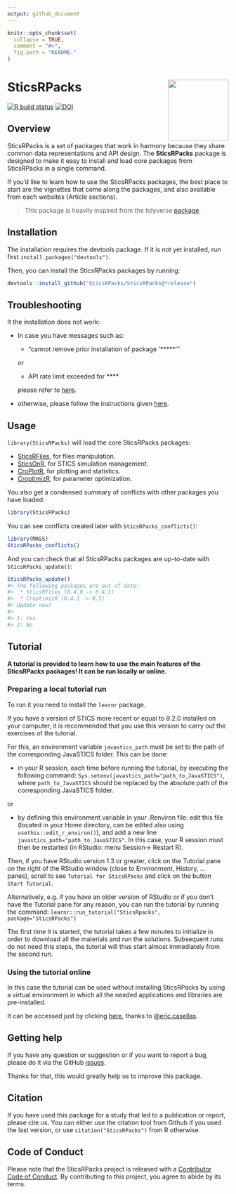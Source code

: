 ```yaml
---
output: github_document
---
```

<!-- README.md is generated from README.Rmd. Please edit that file -->

```r
knitr::opts_chunk$set(
  collapse = TRUE,
  comment = "#>",
  fig.path = "README-"
)
```

# SticsRPacks <a href='https://sticsrpacks.github.io/SticsRPacks/'><img src='man/figures/logo.png' align="right" height="138.5" /></a>

<!-- badges: start -->
[![R build status](https://github.com/SticsRPacks/SticsRPacks/workflows/R-CMD-check/badge.svg)](https://github.com/SticsRPacks/SticsRPacks/actions)
[![DOI](https://zenodo.org/badge/223148621.svg)](https://zenodo.org/badge/latestdoi/223148621)
<!-- badges: end -->

## Overview

SticsRPacks is a set of packages that work in harmony because they share common data representations and API design. The __SticsRPacks__ package is designed to make it easy to install and load core packages from SticsRPacks in a single command.

If you'd like to learn how to use the SticsRPacks packages, the best place to start are the vignettes that come along the packages, and also available from each websites (Article sections).

> This package is heavily inspired from the tidyverse [package](https://github.com/tidyverse/tidyverse).

## Installation

The installation requires the devtools package. 
If it is not yet installed, run first `install.packages("devtools")`.

Then, you can install the SticsRPacks packages by running:
```r
devtools::install_github("SticsRPacks/SticsRPacks@*release")
```

## Troubleshooting

It the installation does not work:

 * In case you have messages such as:
 
    - "cannot remove prior installation of package ‘*****’"
    
    or
    - API rate limit exceeded for ****
   
   please refer to [here](https://github.com/SticsRPacks/documentation/blob/master/github_install.md).

 * otherwise, please follow the instructions given [here](https://github.com/SticsRPacks/SticsRPacks/issues/1#event-2864068985).


## Usage

`library(SticsRPacks)` will load the core SticsRPacks packages: 

* [SticsRFiles](https://github.com/SticsRPacks/SticsRFiles), for files manipulation.  
* [SticsOnR](https://github.com/SticsRPacks/SticsOnR), for STICS simulation management.  
* [CroPlotR](https://github.com/SticsRPacks/CroPlotR), for plotting and statistics.  
* [CroptimizR](https://github.com/SticsRPacks/CroptimizR), for parameter optimization.  

You also get a condensed summary of conflicts with other packages you have loaded:

```r
library(SticsRPacks)
```

You can see conflicts created later with `SticsRPacks_conflicts()`:

```r
library(MASS)
SticsRPacks_conflicts()
```

And you can check that all SticsRPacks packages are up-to-date with `SticsRPacks_update()`:

```r
SticsRPacks_update()
#> The following packages are out of date:
#>  * SticsRFiles (0.4.0 -> 0.4.1)
#>  * CroptimizR (0.4.1 -> 0.5)
#> Update now?
#>
#> 1: Yes
#> 2: No
```


## Tutorial

**A tutorial is provided to learn how to use the main features of the SticsRPacks packages! It can be run locally or online.**

### Preparing a local tutorial run
To run it you need to install the `learnr` package.

If you have a version of STICS more recent or equal to 9.2.0 installed on your computer, it is recommended that you use this version to carry out the exercises of the tutorial. 

For this, an environment variable `javastics_path` must be set to the path of the corresponding JavaSTICS folder.
This can be done:

* in your R session, each time before running the tutorial, by executing the following command:  `Sys.setenv(javastics_path="path_to_JavaSTICS")`, where `path_to_JavaSTICS` should be replaced by the absolute path of the corresponding JavaSTICS folder.

or 

* by defining this environment variable in your .Renviron file: edit this file (located in your Home directory, can be edited also using `usethis::edit_r_environ()`), and add a new line `javastics_path="path_to_JavaSTICS"`. In this case, your R session must then be restarted (in RStudio: menu Session-> Restart R).

Then, if you have RStudio version 1.3 or greater, click on the Tutorial pane on the right of the RStudio window (close to Environment, History, ... panes), scroll to see `Tutorial for SticsRPacks` and click on the button `Start Tutorial`.

Alternatively, e.g. if you have an older version of RStudio or if you don't have the Tutorial pane for any reason, you can run the tutorial by running the command:
`learnr::run_tutorial("SticsRpacks", package="SticsRPacks")`

The first time it is started, the tutorial takes a few minutes to initialize in order to download all the materials and run the solutions. Subsequent runs do not need this steps, the tutorial will thus start almost immediately from the second run.

### Using the tutorial online
In this case the tutorial can be used without installing SticsRPacks by using a virtual environment in which all the needed applications and
libraries are pre-installed.

It can be accessed just by clicking [here](https://mybinder.org/v2/git/https%3A%2F%2Fforgemia.inra.fr%2Fstics-formation%2Fsticsrpacks-binder.git/v0.8.0?urlpath=rstudio), thanks to [@eric.casellas](https://forgemia.inra.fr/eric.casellas).

## Getting help

If you have any question or suggestion or if you want to report a bug, please do it via the GitHub [issues](https://github.com/SticsRPacks/SticsRPacks/issues).

Thanks for that, this would greatly help us to improve this package.

## Citation

If you have used this package for a study that led to a publication or
report, please cite us. You can either use the citation tool from Github if you used the last version, or use `citation("SticsRPacks")` from R otherwise.

## Code of Conduct

Please note that the SticsRPacks project is released with a [Contributor Code of Conduct](https://github.com/SticsRPacks/.github/blob/master/CODE_OF_CONDUCT.md). 
By contributing to this project, you agree to abide by its terms.
